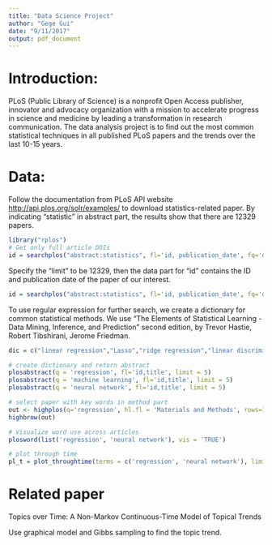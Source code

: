 ```yaml
---
title: "Data Science Project"
author: "Gege Gui"
date: "9/11/2017"
output: pdf_document
---
```


# Introduction:

PLoS (Public Library of Science) is a nonprofit Open Access publisher, innovator and advocacy organization with a mission to accelerate progress in science and medicine by leading a transformation in research communication. The data analysis project is to find out the most common statistical techniques in all published PLoS papers and the trends over the last 10-15 years.

# Data:

Follow the documentation from PLoS API website <http://api.plos.org/solr/examples/> to download statistics-related paper. By indicating "statistic" in abstract part, the results show that there are 12329 papers. 

```r
library("rplos")
# Get only full article DOIs
id = searchplos("abstract:statistics", fl='id, publication_date', fq='doc_type:full', sort = 'publication_date desc', start=0)
```

Specify the "limit" to be 12329, then the data part for "id" contains the ID and publication date of the paper of our interest.

```r
id = searchplos("abstract:statistics", fl='id, publication_date', fq='doc_type:full', sort = 'publication_date desc', start=0, limit = id$meta[1, 1])
```

To use regular expression for further search, we create a dictionary for common statistical methods. We use "The Elements of Statistical Learning - Data Mining, Inference, and Prediction" second edition, by Trevor Hastie, Robert Tibshirani, Jerome Friedman. 

```r
dic = c("linear regression","Lasso","ridge regression","linear discriminant analysis (LDA)","bootstrap","maximum likelihood","EM algorithm","MCMC","neural network","support vector machine (SVM)","clustering","principal component","independent component","random forest","graphical model")
```

```r
# create dictionary and return abstract
plosabstract(q = 'regression', fl='id,title', limit = 5)
plosabstract(q = 'machine learning', fl='id,title', limit = 5)
plosabstract(q = 'neural network', fl='id,title', limit = 5)
```

```r
# select paper with key words in method part
out <- highplos(q='regression', hl.fl = 'Materials and Methods', rows=130)
highbrow(out)
```

```r
# Visualize word use across articles
plosword(list('regression', 'neural network'), vis = 'TRUE')

# plot through time
pl_t = plot_throughtime(terms = c('regression', 'neural network'), limit = 59)
```


# Related paper

Topics over Time: A Non-Markov Continuous-Time Model of Topical Trends

Use graphical model and Gibbs sampling to find the topic trend.


